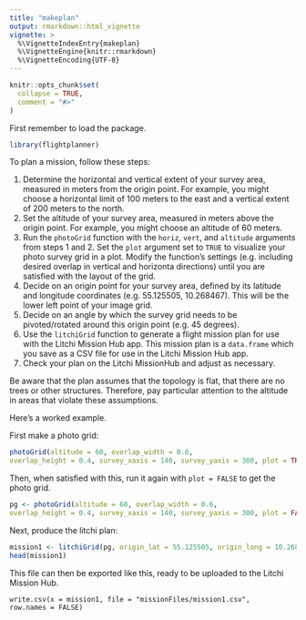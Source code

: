 ```yaml
---
title: "makeplan"
output: rmarkdown::html_vignette
vignette: >
  %\VignetteIndexEntry{makeplan}
  %\VignetteEngine{knitr::rmarkdown}
  %\VignetteEncoding{UTF-8}
---
```


```r
knitr::opts_chunk$set(
  collapse = TRUE,
  comment = "#>"
)
```

First remember to load the package.

```r
library(flightplanner)
```

To plan a mission, follow these steps:

1. Determine the horizontal and vertical extent of your survey area, measured in meters from the origin point. For example, you might choose a horizontal limit of 100 meters to the east and a vertical extent of 200 meters to the north. 
2. Set the altitude of your survey area, measured in meters above the origin point. For example, you might choose an altitude of 60 meters.
3. Run the `photoGrid` function with the `horiz`, `vert`, and `altitude` arguments from steps 1 and 2. Set the `plot` argument set to `TRUE` to visualize your photo survey grid in a plot. Modify the function's settings (e.g. including desired overlap in vertical and horizonta directions) until you are satisfied with the layout of the grid.
4. Decide on an origin point for your survey area, defined by its latitude and longitude coordinates (e.g. 55.125505, 10.268467). This will be the lower left point of your image grid.
5. Decide on an angle by which the survey grid needs to be pivoted/rotated around this origin point (e.g. 45 degrees).
6. Use the `litchiGrid` function to generate a flight mission plan for use with the Litchi Mission Hub app. This mission plan is a `data.frame` which you save as a CSV file for use in the Litchi Mission Hub app.
7. Check your plan on the Litchi MissionHub and adjust as necessary.

Be aware that the plan assumes that the topology is flat, that there are no trees or other structures. Therefore, pay particular attention to the altitude in areas that violate these assumptions.

Here's a worked example.

First make a photo grid:

```r
photoGrid(altitude = 60, overlap_width = 0.6,
overlap_height = 0.4, survey_xaxis = 140, survey_yaxis = 300, plot = TRUE)
```

Then, when satisfied with this, run it again with `plot = FALSE` to get the photo grid.

```r
pg <- photoGrid(altitude = 60, overlap_width = 0.6,
overlap_height = 0.4, survey_xaxis = 140, survey_yaxis = 300, plot = FALSE)
```

Next, produce the litchi plan:

```r
mission1 <- litchiGrid(pg, origin_lat = 55.125505, origin_long = 10.268467, angle = 38)
head(mission1)
```



This file can then be exported like this, ready to be uploaded to the Litchi Mission Hub.

```
write.csv(x = mission1, file = "missionFiles/mission1.csv",
row.names = FALSE)
```

